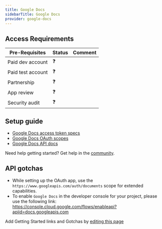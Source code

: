 ```yaml
---
title: Google Docs
sidebarTitle: Google Docs
provider: google-docs
---
```



<Overview />
<PreBuiltTooling provider={providers[pageMetadata.provider]} />
<PreBuiltUseCases />

## Access Requirements
| Pre-Requisites | Status | Comment|
| - | - | - |
| Paid dev account | ❓ |  |
| Paid test account | ❓ |  |
| Partnership | ❓ | |
| App review | ❓ |  |
| Security audit | ❓ | |



## Setup guide

-   [Google Docs access token specs](https://cloud.google.com/iam/docs/reference/sts/rest/v1/TopLevel/token#response-body)
-   [Google Docs OAuth scopes](https://developers.google.com/docs/api/auth#docs-scopes)
-   [Google Docs API docs](https://developers.google.com/docs/api/reference/rest)

<Tip>Need help getting started? Get help in the [community](https://nango.dev/slack).</Tip>

## API gotchas

-   While setting up the OAuth app, use the `https://www.googleapis.com/auth/documents` scope for extended capabilities.
-   To enable `Google Docs` in the developer console for your project, please use the following link: https://console.cloud.google.com/flows/enableapi?apiid=docs.googleapis.com

<Note>Add Getting Started links and Gotchas by [editing this page](https://github.com/nangohq/nango/tree/master/docs-v2/integrations/all/google-docs.mdx)</Note>
